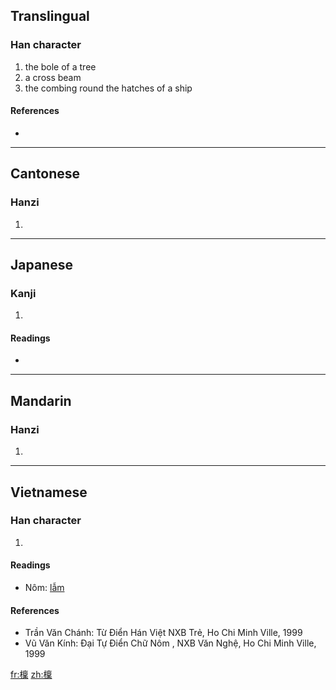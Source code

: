 {{also|檩}}
==Translingual==

===Han character===
{{Han char|rn=75|rad=木|as=13|sn=17|four=4099<sub>1</sub>|canj=木卜田木 (DYWD)}}

# the bole of a tree
# a cross beam
# the combing round the hatches of a ship

====References====
* {{Han ref|kx=0556.010|dkj=15633|dj=0945.230|hdz=80021.090|uh=6A81|ud=27265|bh=ECF5|bd=60661}}

----

==Cantonese==

===Hanzi===
{{yue-hanzi|jyut=|y=lam5|sim=檩}}

# {{defn|Cantonese|sort=木13}}

----

==Japanese==

===Kanji===
{{ja-kanji|grade=|rs=木13}}

# {{defn|Japanese|sort=木13}}

====Readings====
* {{ja-readings|on=[[りん]] (rin)|kun=[[けた]] (keta)}}

----

==Mandarin==

===Hanzi===
{{cmn-hanzi|sim=檩|pin=[[lǐn]] ([[lin3]]), [[shā]] ([[sha1]])|wg=lin<sup>3</sup>, sha<sup>1</sup>}}

# {{defn|Mandarin|sort=木13}}

----

==Vietnamese==

===Han character===
{{vi-hantu|lẫm|rs=木13}}

# {{defn|Vietnamese|sort=木13}}

====Readings====
* Nôm: [[lẫm]]

====References====
* Trần Văn Chánh: Từ Điển Hán Việt NXB Trẻ, Ho Chi Minh Ville, 1999
* Vũ Văn Kính: Đại Tự Điển Chữ Nôm , NXB Văn Nghệ, Ho Chi Minh Ville, 1999

[[fr:檁]]
[[zh:檁]]